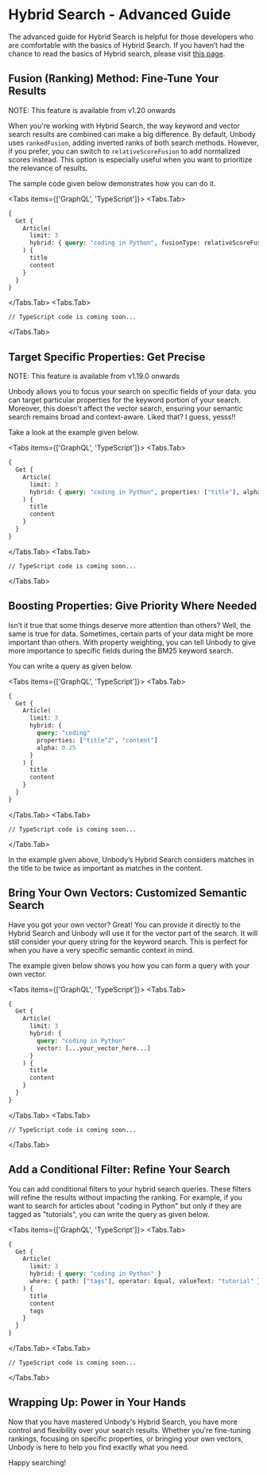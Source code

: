 
# Hybrid Search - Advanced Guide

The advanced guide for Hybrid Search is helpful for those developers who are comfortable with the basics of Hybrid Search. If you haven’t had the chance to read the basics of Hybrid search, please visit [this page](/docs/graphql-api/search/hybrid-search).

## Fusion (Ranking) Method: Fine-Tune Your Results

<Callout type="warning" emoji="⚠️">
  NOTE: This feature is available from v1.20 onwards
</Callout>

When you're working with Hybrid Search, the way keyword and vector search results are combined can make a big difference. By default, Unbody uses `rankedFusion`, adding inverted ranks of both search methods. However, if you prefer, you can switch to `relativeScoreFusion` to add normalized scores instead. This option is especially useful when you want to prioritize the relevance of results.

The sample code given below demonstrates how you can do it.

<Tabs items={['GraphQL', 'TypeScript']}>
<Tabs.Tab>
```graphql copy
{
  Get {
    Article(
      limit: 3
      hybrid: { query: "coding in Python", fusionType: relativeScoreFusion }
    ) {
      title
      content
    }
  }
}
```

</Tabs.Tab>
<Tabs.Tab>
```tsx
// TypeScript code is coming soon...
```
</Tabs.Tab>
</Tabs>

## Target Specific Properties: Get Precise

<Callout type="warning" emoji="⚠️">
  NOTE: This feature is available from v1.19.0 onwards
</Callout>

Unbody allows you to focus your search on specific fields of your data. you can target particular properties for the keyword portion of your search. Moreover, this doesn't affect the vector search, ensuring your semantic search remains broad and context-aware. Liked that? I guess, yesss!!

Take a look at the example given below.

<Tabs items={['GraphQL', 'TypeScript']}>
<Tabs.Tab>
```graphql copy
{
  Get {
    Article(
      limit: 3
      hybrid: { query: "coding in Python", properties: ["title"], alpha: 0.25 }
    ) {
      title
      content
    }
  }
}
```
</Tabs.Tab>
<Tabs.Tab>
```tsx
// TypeScript code is coming soon...
```
</Tabs.Tab>
</Tabs>

## Boosting Properties: Give Priority Where Needed

Isn’t it true that some things deserve more attention than others? Well, the same is true for data. Sometimes, certain parts of your data might be more important than others. With property weighting, you can tell Unbody to give more importance to specific fields during the BM25 keyword search.

You can write a query as given below.

<Tabs items={['GraphQL', 'TypeScript']}>
<Tabs.Tab>
```graphql copy
{
  Get {
    Article(
      limit: 3
      hybrid: {
        query: "coding"
        properties: ["title^2", "content"]
        alpha: 0.25
      }
    ) {
      title
      content
    }
  }
}
```
</Tabs.Tab>
<Tabs.Tab>
```tsx
// TypeScript code is coming soon...
```
</Tabs.Tab>
</Tabs>

In the example given above, Unbody’s Hybrid Search considers matches in the title to be twice as important as matches in the content.

## Bring Your Own Vectors: Customized Semantic Search

Have you got your own vector? Great! You can provide it directly to the Hybrid Search and Unbody will use it for the vector part of the search. It will still consider your query string for the keyword search. This is perfect for when you have a very specific semantic context in mind.

The example given below shows you how you can form a query with your own vector.

<Tabs items={['GraphQL', 'TypeScript']}>
<Tabs.Tab>
```graphql copy
{
  Get {
    Article(
      limit: 3
      hybrid: {
        query: "coding in Python"
        vector: [...your_vector_here...]
      }
    ) {
      title
      content
    }
  }
}
```
</Tabs.Tab>
<Tabs.Tab>
```tsx
// TypeScript code is coming soon...
```
</Tabs.Tab>
</Tabs>

## Add a Conditional Filter: Refine Your Search

You can add conditional filters to your hybrid search queries. These filters will refine the results without impacting the ranking. For example, if you want to search for articles about "coding in Python" but only if they are tagged as "tutorials", you can write the query as given below.

<Tabs items={['GraphQL', 'TypeScript']}>
<Tabs.Tab>
```graphql copy
{
  Get {
    Article(
      limit: 3
      hybrid: { query: "coding in Python" }
      where: { path: ["tags"], operator: Equal, valueText: "tutorial" }
    ) {
      title
      content
      tags
    }
  }
}
```
</Tabs.Tab>
<Tabs.Tab>
```tsx
// TypeScript code is coming soon...
```
</Tabs.Tab>
</Tabs>

## Wrapping Up: Power in Your Hands

Now that you have mastered Unbody's Hybrid Search, you have more control and flexibility over your search results. Whether you're fine-tuning rankings, focusing on specific properties, or bringing your own vectors, Unbody is here to help you find exactly what you need.

Happy searching!
